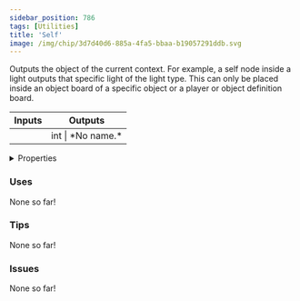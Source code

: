 ```yaml
---
sidebar_position: 786
tags: [Utilities]
title: 'Self'
image: /img/chip/3d7d40d6-885a-4fa5-bbaa-b19057291ddb.svg
---
```


Outputs the object of the current context. For example, a self node inside a light outputs that specific light of the light type. This can only be placed inside an object board of a specific object or a player or object definition board.



<IChip uuid="3d7d40d6-885a-4fa5-bbaa-b19057291ddb"/>

<table><thead><tr><th>Inputs</th><th>Outputs</th></tr></thead><tbody><tr><td /><td>int | *No name.*</td></tr></tbody></table>

<details>
  <summary>Properties</summary>
  <div>
    <div>
    <table>
      <tbody>
        <tr>
          <td>Is beta required?</td>
          <td>No</td>
        </tr>
        <tr>
          <td>Is chip a trolling risk?</td>
          <td>No</td>
        </tr>
        <tr>
          <td>Is chip a role assignment risk?</td>
          <td>No</td>
        </tr>
        <tr>
          <td>Chip UUID</td>
          <td>3d7d40d6-885a-4fa5-bbaa-b19057291ddb</td>
        </tr>
        <tr>
          <td>Room availability</td>
          <td>Available everywhere</td>
        </tr>
      </tbody>
    </table>
    </div>
  </div>
</details>

### Uses

None so far!

### Tips

None so far!

### Issues

None so far!